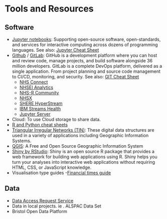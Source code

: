 # Tools and Resources 


## Software 

* [Jupyter notebooks](https://jupyter.org/): Supporting open-source software, open-standards, and services for interactive computing across dozens of programming languages. See also: [Jupyter Cheat Sheet](https://d1jnx9ba8s6j9r.cloudfront.net/blog/wp-content/uploads/2018/10/Jupyter_Notebook_CheatSheet_Edureka.png)
* [Github](https://github.com/) / [GitLab](https://about.gitlab.com/): GitHub is a development platform where you can host and review code, manage projects, and build software alongside 36 million developers. GitLab is a complete DevOps platform, delivered as a single application. From project planning and source code management to CI/CD, monitoring, and security. See also: [GIT Cheat Sheet](https://education.github.com/git-cheat-sheet-education.pdf)
    * [NHS Connect](https://github.com/nhsconnect/)
    * [NHSEI Analytics](https://github.com/NHSEI-Analytics/nhs_rcode_ts_forecasting)
    * [NHS-R Community](https://github.com/nhs-r-community)
    * [NHSX ](https://github.com/NHSX)
    * [SHERE HyperStream](https://github.com/IRC-SPHERE/Sphere-HyperStream)
    * [IBM Streams Health](https://github.com/IBMStreams/streamsx.health)
    * [Jupyter Server](https://github.com/jupyter/jupyter_server)
* Cloud: To use Cloud storage to share data.
* [R and Python cheat sheets ](https://www.analyticsvidhya.com/blog/2017/02/top-28-cheat-sheets-for-machine-learning-data-science-probability-sql-big-data/)
* [Triangular Irregular Networks (TIN)](https://en.wikipedia.org/wiki/Triangulated_irregular_network): These digital data structures are used in a variety of applications including Geographic Information Systems.
* [QGIS](https://qgis.org/en/site/): A Free and Open Source Geographic Information System
* [Shiny by RStudio](https://www.rstudio.com/products/shiny/): Shiny is an open source R package that provides a web framework for building web applications using R. Shiny helps you turn your analyses into interactive web applications without requiring HTML, CSS, or JavaScript knowledge.
* Visualisation type guides -[ Financial times guide](https://github.com/ft-interactive/chart-doctor/tree/master/visual-vocabulary)   


## Data

* [Data Access Request Service](https://digital.nhs.uk/services/data-access-request-service-dars/dars-products-and-services) 
* Data in local projects. ie . ALSPAC Data Set 
* Bristol Open Data Platform 
